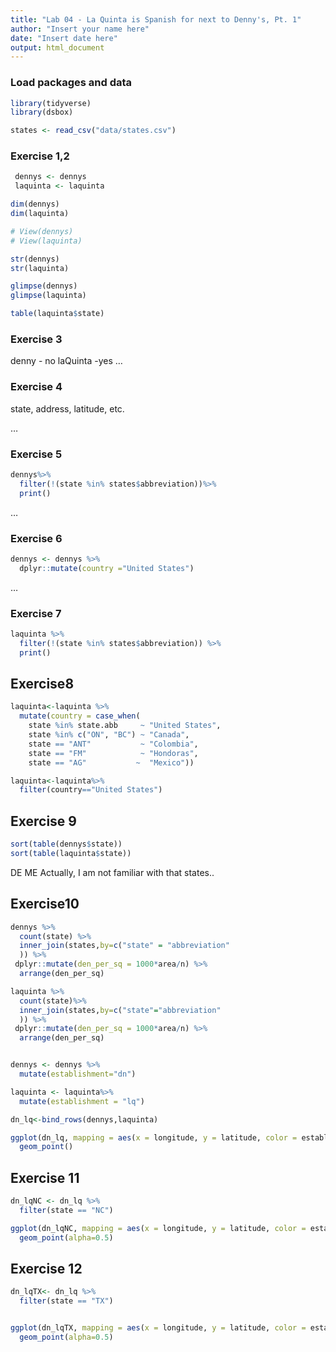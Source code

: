 ```yaml
---
title: "Lab 04 - La Quinta is Spanish for next to Denny's, Pt. 1"
author: "Insert your name here"
date: "Insert date here"
output: html_document
---
```


### Load packages and data

```r
library(tidyverse) 
library(dsbox)
```



```r
states <- read_csv("data/states.csv")
```

### Exercise 1,2
```r
 dennys <- dennys
 laquinta <- laquinta 

dim(dennys)
dim(laquinta)

# View(dennys)
# View(laquinta)

str(dennys)
str(laquinta)

glimpse(dennys)
glimpse(laquinta)

table(laquinta$state)
```

### Exercise 3

denny - no
laQuinta -yes 
...

### Exercise 4

state, address, latitude, etc. 

...

### Exercise 5

```r
dennys%>%
  filter(!(state %in% states$abbreviation))%>%
  print()


```
...

### Exercise 6
```r
dennys <- dennys %>%
  dplyr::mutate(country ="United States")


```
...

### Exercise 7

```r
laquinta %>%
  filter(!(state %in% states$abbreviation)) %>%
  print() 


```
## Exercise8

```r
laquinta<-laquinta %>%
  mutate(country = case_when(
    state %in% state.abb     ~ "United States",
    state %in% c("ON", "BC") ~ "Canada",
    state == "ANT"           ~ "Colombia",
    state == "FM"            ~ "Hondoras",
    state == "AG"           ~  "Mexico"))  

laquinta<-laquinta%>%
  filter(country=="United States")
```

## Exercise 9

```r
sort(table(dennys$state))
sort(table(laquinta$state))

```

DE
ME
Actually, I am not familiar with that states..

## Exercise10
```r
dennys %>%
  count(state) %>%
  inner_join(states,by=c("state" = "abbreviation"
  )) %>%
 dplyr::mutate(den_per_sq = 1000*area/n) %>%
  arrange(den_per_sq)

laquinta %>%
  count(state)%>%
  inner_join(states,by=c("state"="abbreviation"
  )) %>%
 dplyr::mutate(den_per_sq = 1000*area/n) %>%
  arrange(den_per_sq)


dennys <- dennys %>%
  mutate(establishment="dn")

laquinta <- laquinta%>%
  mutate(establishment = "lq")

dn_lq<-bind_rows(dennys,laquinta)

ggplot(dn_lq, mapping = aes(x = longitude, y = latitude, color = establishment)) +
  geom_point()

```

## Exercise 11 

```r

dn_lqNC <- dn_lq %>%
  filter(state == "NC")

ggplot(dn_lqNC, mapping = aes(x = longitude, y = latitude, color = establishment)) +
  geom_point(alpha=0.5)

```

## Exercise 12 

```r

dn_lqTX<- dn_lq %>%
  filter(state == "TX")


ggplot(dn_lqTX, mapping = aes(x = longitude, y = latitude, color = establishment)) +
  geom_point(alpha=0.5)
```
